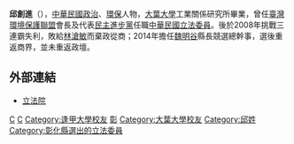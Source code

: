 {{Infobox_officeholder
| name = 邱創進
| image name =
| width = 
| Sex = 男 
| now = 中華民國（台灣）政治人士 
| period = 
| Native place = [[台灣|台灣]][[彰化縣|彰化]]
| date of birth =1956年7月12日
| party = {{Dpp|25px}}
| place of birth = 
| educate = 
*[[彰化市|彰化市]]中山國小
*[[彰化國中|彰化國中]]
*[[國立彰化高級中學|國立彰化高級中學]]
*[[逢甲大學|逢甲大學]]建築系畢業 
*[[大葉大學|大葉大學]]工業關係研究所碩士班 
| past = 
*[[二林工商|國立二林工商]]教師
*[[秀水高工|國立秀水高工]]教師
* 民主進步黨全國黨代表 
* 彰化縣阿扁之友會執行總幹事 
* [[翁金珠|翁金珠]]歷屆競選總幹事 
* 第十三屆彰化縣議會議員 
* 彰化市棒球委員會主任委員 
*臺灣環境保護聯盟會長
*立法院科技資訊委員會召集委員
*台灣專業營造業暨技術士發展協會理事長
*彰化縣邱氏宗親會理事長
*立法院永續發展促進會執行長
*立法院（第五屆）委員<br><span style="color: blue;">(2002年2月1日-2005年1月31日)</span>
*立法院（第六屆）委員<br><span style="color: blue;">(2005年2月1日-2008年1月31日)</span>
*民主進步黨立法委員候選人[[魏明谷|魏明谷]]競選總幹事<br><span style="color: blue;">(2014年)</span>
}}
'''邱創進'''（{{bd|1956年|7月12日|catIdx=C}}），[[中華民國|中華民國]][[政治|政治]]、[[環保|環保]]人物，[[大葉大學|大葉大學]]工業關係研究所畢業，曾任[[臺灣環境保護聯盟|臺灣環境保護聯盟]]會長及代表[[民主進步黨|民主進步黨]]任職[[中華民國|中華民國]][[立法委員|立法委員]]。後於2008年挑戰三連霸失利，敗給[[林滄敏|林滄敏]]而棄政從商；2014年擔任[[魏明谷|魏明谷]]縣長競選總幹事，選後重返商界，並未重返政壇。

==外部連結==
*[http://www.ly.gov.tw/ly/01_introduce/0103_leg/leg_main/leg_ver01_01.jsp?ItemNO=01030100&lgno=00082&stage=6 立法院] {{Wayback|url=http://www.ly.gov.tw/ly/01_introduce/0103_leg/leg_main/leg_ver01_01.jsp?ItemNO=01030100&lgno=00082&stage=6 |date=20061212132454 }}
{{TW-poli-bio-stub}}
{{中華民國第五屆立法委員}}
{{中華民國第六屆立法委員}}
[[Category:第五屆立法院立法委員|C]]
[[Category:第六屆立法院立法委員|C]]
[[Category:逢甲大學校友|Category:逢甲大學校友]]
[[Category:民主進步黨籍立法委員|彰]]
[[Category:大葉大學校友|Category:大葉大學校友]]
[[Category:邱姓|Category:邱姓]]
[[Category:彰化縣選出的立法委員|Category:彰化縣選出的立法委員]]